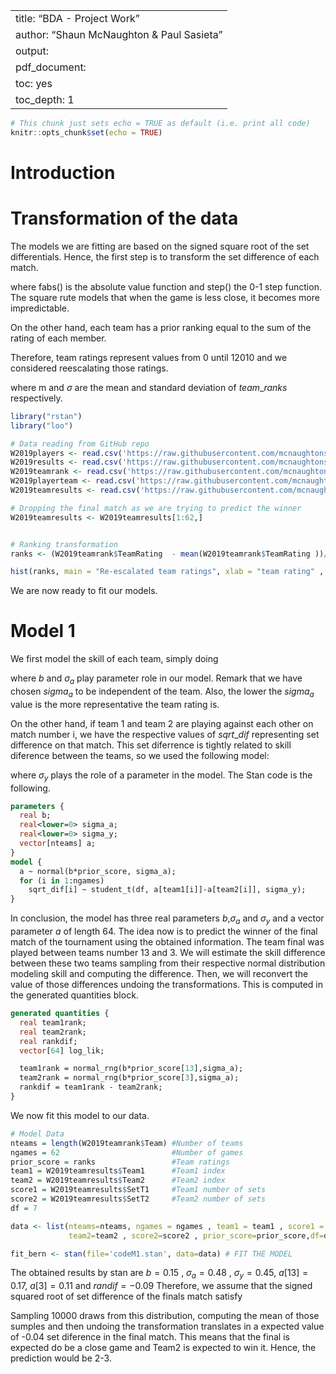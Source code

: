 
---
title: "BDA - Project Work"
author: "Shaun McNaughton & Paul Sasieta"
output: 
  pdf_document: 
    toc: yes
    toc_depth: 1
---

```r
# This chunk just sets echo = TRUE as default (i.e. print all code)
knitr::opts_chunk$set(echo = TRUE)
```


\newpage

# Introduction

# Transformation of the data

The models we are fitting are based on the signed square root of the set differentials. Hence, the first step is to transform the set difference of each match.

\begin{equation*}
sqrt\_dif[i] = (step(dif[i])-.5)\sqrt {fabs(dif[i])}
\end{equation*}

where fabs() is the absolute value function and step() the 0-1 step function. The square rute models that when the game is less close, it becomes more impredictable. 

On the other hand, each team has a prior ranking equal to the sum of the rating of each member. 
\begin{equation*}
rating (team) = rating (player1) + rating (player2) 
\end{equation*}

Therefore, team ratings represent values from 0 until 12010 and we considered reescalating those ratings. 

\begin{equation*}
team\_ranks = \frac{team\_ranks - m}{2\sigma} 
\end{equation*}

where m and $\sigma$ are the mean and standard deviation of $team\_ranks$ respectively. 

\vspace{0.5cm}

```r
library("rstan")
library("loo")

# Data reading from GitHub repo
W2019players <- read.csv('https://raw.githubusercontent.com/mcnaughtonshaun/BDA-Assignment/master/Data/Wimbledon%202019%20Doubles%20Players%20240619.csv')
W2019results <- read.csv('https://raw.githubusercontent.com/mcnaughtonshaun/BDA-Assignment/master/Data/Wimbledon%202019%20Match%20Results.csv')
W2019teamrank <- read.csv('https://raw.githubusercontent.com/mcnaughtonshaun/BDA-Assignment/master/Data/TeamRank.csv')
W2019playerteam <- read.csv('https://raw.githubusercontent.com/mcnaughtonshaun/BDA-Assignment/master/Data/PlayerTeam.csv')
W2019teamresults <- read.csv('https://raw.githubusercontent.com/mcnaughtonshaun/BDA-Assignment/master/Data/TeamResult.csv')

# Dropping the final match as we are trying to predict the winner
W2019teamresults <- W2019teamresults[1:62,]


# Ranking transformation
ranks <- (W2019teamrank$TeamRating  - mean(W2019teamrank$TeamRating ))/(2*sd(W2019teamrank$TeamRating ))
```


```r
hist(ranks, main = "Re-escalated team ratings", xlab = "team rating" , ylab = "Frequency" , xlim = c(-1,2), col = "grey", breaks = 10)
``` 
 

We are now ready to fit our models. 

# Model 1 

We first model the skill of each team, simply doing 
\begin{equation*}
a_{i}\sim N(b*team\_rank[i]\text{ , }\sigma _{a})
\end{equation*}

where $b$ and $\sigma_{a}$ play parameter role in our model. Remark that we have chosen $sigma_{a}$ to be independent of the team. Also, the lower the $sigma_{a}$ value is the more representative the team rating is. 

On the other hand, if team 1 and team 2 are playing against each other on match number i, we have the respective values of $sqrt\_dif$ representing set difference on that match. This set diferrence is tightly related to skill diference between the teams, so we used the following model:

\begin{equation*}
sqrt\_dif [i] \sim t_{7}(a[team1]-a[team2],\sigma _{y})
\end{equation*}

where $\sigma _{y}$ plays the role of a parameter in the model. The Stan code is the following. 

\vspace{0.5cm}

```stan
parameters {
  real b;
  real<lower=0> sigma_a;
  real<lower=0> sigma_y;
  vector[nteams] a;
}
model {
  a ~ normal(b*prior_score, sigma_a);
  for (i in 1:ngames)
    sqrt_dif[i] ~ student_t(df, a[team1[i]]-a[team2[i]], sigma_y);
}
```

\vspace{0.5cm}

In conclusion, the model has three real parameters $b$,$\sigma _{a}$ and $\sigma _{y}$ and a vector parameter $a$ of length 64. The idea now is to predict the winner of the final match of the tournament using the obtained information. The team final was played between teams number 13 and 3. We will estimate the skill difference between these two teams sampling from their respective normal distribution modeling skill and computing the difference. Then, we will reconvert the value of those differences undoing the transformations. This is computed in the generated quantities block.

```stan
generated quantities {
  real team1rank;
  real team2rank;
  real rankdif;
  vector[64] log_lik;

  team1rank = normal_rng(b*prior_score[13],sigma_a);
  team2rank = normal_rng(b*prior_score[3],sigma_a);
  rankdif = team1rank - team2rank;
}
```


\vspace{0.5cm}

We now fit this model to our data.

\vspace{0.5cm}

```r
# Model Data
nteams = length(W2019teamrank$Team) #Number of teams
ngames = 62                         #Number of games 
prior_score = ranks                 #Team ratings
team1 = W2019teamresults$Team1      #Team1 index
team2 = W2019teamresults$Team2      #Team2 index
score1 = W2019teamresults$SetT1     #Team1 number of sets
score2 = W2019teamresults$SetT2     #Team2 number of sets
df = 7  

data <- list(nteams=nteams, ngames = ngames , team1 = team1 , score1 = score1 , 
             team2=team2 , score2=score2 , prior_score=prior_score,df=df)

fit_bern <- stan(file='codeM1.stan', data=data) # FIT THE MODEL 
```


\vspace{0.5cm}

The obtained results by stan are $b = 0.15$ , $\sigma _{a} = 0.48$ , $\sigma _{y} = 0.45$, $a[13] = 0.17$, $a[3] = 0.11$ and $randif = -0.09$ Therefore, we assume that the signed squared root of set difference of the finals match satisfy

\begin{equation*}
sqrt\_ dif \_ final \sim t_{7}(-0.09,0.45)
\end{equation*}

Sampling 10000 draws from this distribution, computing the mean of those sumples and then undoing the transformation translates in a expected value of -0.04 set diference in the final match. This means that the final is expected do be a close game and Team2 is expected to win it. Hence, the prediction would be 2-3.
